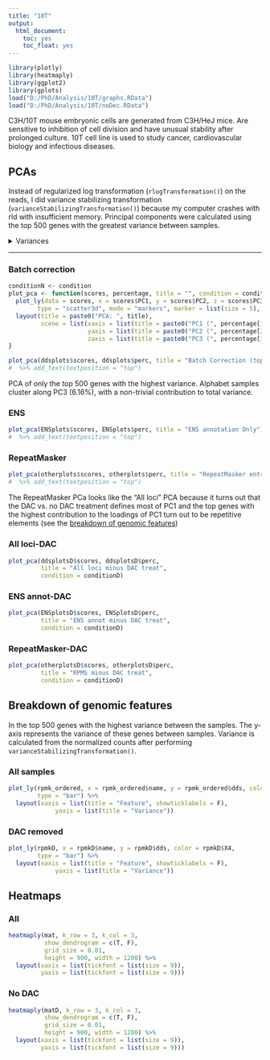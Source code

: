 ```yaml
---
title: "10T"
output:
  html_document:
    toc: yes
    toc_float: yes
---
```

```r
library(plotly)
library(heatmaply)
library(ggplot2)
library(gplots)
load("D:/PhD/Analysis/10T/graphs.RData")
load("D:/PhD/Analysis/10T/noDec.RData")

```
C3H/10T mouse embryonic cells are generated from C3H/HeJ mice. Are sensitive to inhibition of cell division and have unusual stability after prolonged culture. 10T cell line is used to study cancer, cardiovascular biology and infectious diseases.  

## PCAs {.tabset .tabset-pills}

Instead of regularized log transformation (`rlogTransformation()`) on the reads, I did variance stabilizing transformation (`varianceStabilizingTransformation()`) because my computer crashes with rld with insufficient memory. Principal components were calculated using the top 500 genes with the greatest variance between samples.

<details>
<summary>Variances</summary>
```r
  var <- t(ddsplots$perc/100)[1:10]
  varENS <- t(ENSplots$perc/100)[1:10]
  varother <- t(otherplots$perc/100)[1:10]
  varD <- t(ddsplotsD$perc/100)[1:10]
  varENSD <- t(ENSplotsD$perc/100)[1:10]
  varotherD <- t(otherplotsD$perc/100)[1:10]
  vars <- data.frame(var, varENS, varother, varD, varENSD, varotherD)
  colnames(vars) <- c("var", "varENS", "varother", "varD", "varENSD", "varotherD")
  vars <- data.frame(PC = row.names(vars), vars)
  vars$PC <- factor(vars$PC, levels = vars$PC)
  
  plot_ly(data = vars, x = as.factor(vars$PC), y = ~var, 
          type = "bar", name = "All loci", showlegend = FALSE) %>%
    add_trace(y = ~varENS, name = "ENs annot", 
              visible = F, showlegend = FALSE) %>%
    add_trace(y = ~varother, name = "Other loci", 
              visible = F, showlegend = FALSE) %>%
    add_trace(y = ~varD, name = "All loci-DAC", 
              visible = F, showlegend = FALSE) %>%
    add_trace(y = ~varENSD, name = "ENS annot-DAC", 
              visible = F, showlegend = FALSE) %>%
    add_trace(y = ~varotherD, name = "Other loci-DAC", 
              visible = F, showlegend = FALSE) %>%
    layout(xaxis = list(title = "Principal Component"), 
           yaxis = list(title = "Proportion of Variance",
                        range = c(0,1)),
           updatemenus = list(
             list(
               y = 0.8,
             buttons = list(
               list(method = "restyle",
                    args = list("visible", list(T, F, F, F, F, F)),
                    label = "All loci"),
               list(method = "restyle",
                    args = list("visible", list(F, T, F, F, F, F)),
                    label = "ENS annot"),
               list(method = "restyle",
                    args = list("visible", list(F, F, T, F, F, F)),
                    label = "RepeatMasker"),
               list(method = "restyle",
                    args = list("visible", list(F, F, F, T, F, F)),
                    label = "All loci-DAC"),
               list(method = "restyle",
                    args = list("visible", list(F, F, F, F, T, F)),
                    label = "ENS annot-DAC"),
               list(method = "restyle",
                    args = list("visible", list(F, F, F, F, F, T)),
                    label = "RepeatMasker-DAC")
             )
             )
           ))

```
</details>  

***

### Batch correction
```r
conditionN <- condition
plot_pca <- function(scores, percentage, title = "", condition = conditionN) {
  plot_ly(data = scores, x = scores$PC1, y = scores$PC2, z = scores$PC3, text = rownames(scores),
        type = "scatter3d", mode = "markers", marker = list(size = 5), color = condition) %>%
  layout(title = paste0("PCA: ", title),
         scene = list(xaxis = list(title = paste0("PC1 (", percentage[1], "%)")), 
                      yaxis = list(title = paste0("PC2 (", percentage[2], "%)")),
                      zaxis = list(title = paste0("PC3 (", percentage[3], "%)")))) 
}

plot_pca(ddsplots$scores, ddsplots$perc, title = "Batch Correction (top 500 of all entries)")
#  %>% add_text(textposition = "top")
```
PCA of only the top 500 genes with the highest variance. Alphabet samples cluster along PC3 (6.16%), with a non-trivial contribution to total variance.  

### ENS
```r

plot_pca(ENSplots$scores, ENSplots$perc, title = "ENS annotation Only")
#  %>% add_text(textposition = "top")
```

### RepeatMasker
```r

plot_pca(otherplots$scores, otherplots$perc, title = "RepeatMasker entries only")
#  %>% add_text(textposition = "top")
```
The RepeatMasker PCa looks like the "All loci" PCA because it turns out that the DAC vs. no DAC treatment defines most of PC1 and the top genes with the highest contribution to the loadings of PC1 turn out to be repetitive elements (see the [breakdown of genomic features][Breakdown of genomic features])

### All loci-DAC
```r

plot_pca(ddsplotsD$scores, ddsplotsD$perc, 
         title = "All loci minus DAC treat", 
         condition = conditionD)
```

### ENS annot-DAC
```r

plot_pca(ENSplotsD$scores, ENSplotsD$perc, 
         title = "ENS annot minus DAC treat", 
         condition = conditionD)
```

### RepeatMasker-DAC
```r

plot_pca(otherplotsD$scores, otherplotsD$perc, 
         title = "RPMS minus DAC treat", 
         condition = conditionD)
```

## Breakdown of genomic features {.tabset .tabset-pills}
In the top 500 genes with the highest variance between the samples. The y-axis represents the variance of these genes between samples. Variance is calculated from the normalized counts after performing `varianceStabilizingTransformation()`. 

### All samples 
```r
plot_ly(rpmk_ordered, x = rpmk_ordered$name, y = rpmk_ordered$dds, color = as.factor(rpmk_ordered$X4),
        type = "bar") %>%
  layout(xaxis = list(title = "Feature", showticklabels = F),
             yaxis = list(title = "Variance"))
```

### DAC removed
```r
plot_ly(rpmkD, x = rpmkD$name, y = rpmkD$dds, color = rpmkD$X4,
        type = "bar") %>%
  layout(xaxis = list(title = "Feature", showticklabels = F),
             yaxis = list(title = "Variance"))
```

## Heatmaps {.tabset .tabset-pills}

### All 
```r
heatmaply(mat, k_row = 3, k_col = 3,
          show_dendrogram = c(T, F),
          grid_size = 0.01,
          height = 900, width = 1200) %>%
  layout(xaxis = list(tickfont = list(size = 9)),
         yaxis = list(tickfont = list(size = 9)))

```

### No DAC
```r
heatmaply(matD, k_row = 3, k_col = 3,
          show_dendrogram = c(T, F),
          grid_size = 0.01,
          height = 900, width = 1200) %>%
  layout(xaxis = list(tickfont = list(size = 9)),
         yaxis = list(tickfont = list(size = 9)))

```